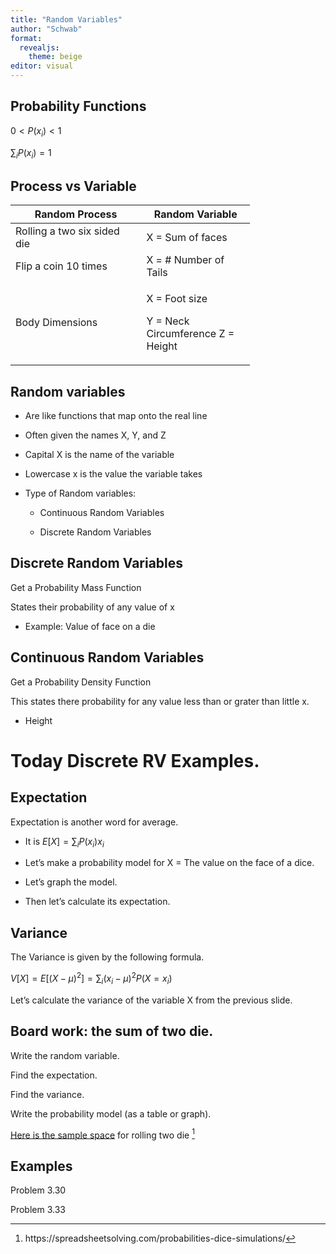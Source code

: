 ```yaml
---
title: "Random Variables"
author: "Schwab"
format: 
  revealjs:
    theme: beige
editor: visual
---
```


## Probability Functions

$0<P(x_i)<1$

$\sum_i P(x_i) = 1$

## Process vs Variable

+-----------------------------+------------------------+
| Random Process              | Random Variable        |
+=============================+========================+
| Rolling a two six sided die | X = Sum of faces       |
+-----------------------------+------------------------+
| Flip a coin 10 times        | X = \# Number of Tails |
+-----------------------------+------------------------+
| Body Dimensions             | X = Foot size          |
|                             |                        |
|                             | Y = Neck Circumference |
|                             | Z = Height             |
+-----------------------------+------------------------+

## Random variables

::: incremental
-   Are like functions that map onto the real line

-   Often given the names X, Y, and Z

-   Capital X is the name of the variable

-   Lowercase x is the value the variable takes

-   Type of Random variables:

    -   Continuous Random Variables

    -   Discrete Random Variables
:::

## Discrete Random Variables

Get a Probability Mass Function

States their probability of any value of x

-   Example: Value of face on a die

## Continuous Random Variables

Get a Probability Density Function

This states there probability for any value less than or grater than little x.

-   Height

# Today Discrete RV Examples.  

## Expectation

Expectation is another word for average.

::: incremental
-   It is $E[X] = \sum_i P(x_i) x_i$

-   Let's make a probability model for X = The value on the face of a dice.

-   Let's graph the model.

-   Then let's calculate its expectation.
:::

## Variance

The Variance is given by the following formula.

$V[X] = E[(X-\mu)^2] = \sum_i (x_i-\mu)^2 P(X=x_i)$

Let's calculate the variance of the variable X from the previous slide.

## Board work: the sum of two die.

Write the random variable.

Find the expectation.

Find the variance.

Write the probability model (as a table or graph).

[Here is the sample space](https://spreadsheetsolving.com/wp-content/uploads/2013/06/techsmithwor6cb3.png) for rolling two die [^1]

[^1]: https://spreadsheetsolving.com/probabilities-dice-simulations/

## Examples

Problem 3.30

Problem 3.33
